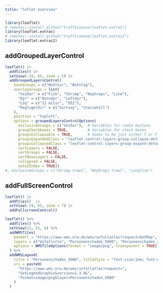 ```yaml
---
title: "leflet overview"
---
```



```r
library(leaflet)
# remotes::install_github("trafficonese/leaflet.extras")
library(leaflet.extras)
# remotes::install_github("trafficonese/leaflet.extras2")
library(leaflet.extras2)
```

## addGroupedLayerControl

```r
leaflet() |> 
  addTiles() |> 
  setView(-19, 65, zoom = 5) |>
  addGroupedLayersControl(
    baseGroups = c("Hnöttur", "Botnlag"),
    overlayGroups = list(
      "Veiðar" = c("Fish", "Shrimp", "Nephrops", "Line"),
      "Dýr" = c("Botndýr", "Loftdýr"),
      "Lög" = c("12 mílur", "EEZ"),
      "Reglugerðir" = c("Surtsey", "Steinahóll")
    ),
    position = "topleft",
    options = groupedLayersControlOptions(
      exclusiveGroups = c("Veiðar"),  # Variables for radio buttons
      groupCheckboxes = TRUE,         # Variables for check boxes
      groupsCollapsable = TRUE,       # Seems to be just either T or F
      groupsExpandedClass = "leaflet-control-layers-group-collapse-default",
      groupsCollapsedClass = "leaflet-control-layers-group-expand-default",
      sortLayers = FALSE,
      sortGroups = FALSE,
      sortBaseLayers = FALSE,
      collapsed = FALSE,
      autoZIndex = TRUE))
#, exclusiveGroups = c("Shrimp trawl", "Nephrops trawl", "Longline")

```

## addFullScreenControl

```r
leaflet() |> 
  addTiles()  |> 
  setView(-19, 65, zoom = 7) |>
  addFullscreenControl()
```

```r
leaflet() %>%
  addTiles() %>%
  setView(11, 51, 6) %>%
  addWMSTiles(
    baseUrl = "https://www.wms.nrw.de/wms/unfallatlas?request=GetMap",
    layers = c("Unfallorte", "Personenschaden_5000", "Personenschaden_250"),
    options = WMSTileOptions(format = "image/png", transparent = TRUE)
  ) %>%
  addWMSLegend(
    title = "Personenschaden_5000", titleStyle = "font-size:1em; font-weight:800",
    uri = paste0(
      "https://www.wms.nrw.de/wms/unfallatlas?request=",
      "GetLegendGraphic&version=1.3.0&",
      "format=image/png&layer=Personenschaden_5000"
    )
  )
```


